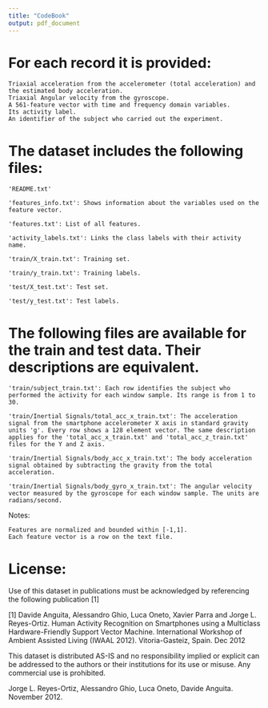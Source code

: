 ```yaml
---
title: "CodeBook"
output: pdf_document
---
```


# For each record it is provided:

    Triaxial acceleration from the accelerometer (total acceleration) and the estimated body acceleration.
    Triaxial Angular velocity from the gyroscope.
    A 561-feature vector with time and frequency domain variables.
    Its activity label.
    An identifier of the subject who carried out the experiment.

# The dataset includes the following files:

    'README.txt'

    'features_info.txt': Shows information about the variables used on the feature vector.

    'features.txt': List of all features.

    'activity_labels.txt': Links the class labels with their activity name.

    'train/X_train.txt': Training set.

    'train/y_train.txt': Training labels.

    'test/X_test.txt': Test set.

    'test/y_test.txt': Test labels.

# The following files are available for the train and test data. Their descriptions are equivalent.

    'train/subject_train.txt': Each row identifies the subject who performed the activity for each window sample. Its range is from 1 to 30.

    'train/Inertial Signals/total_acc_x_train.txt': The acceleration signal from the smartphone accelerometer X axis in standard gravity units 'g'. Every row shows a 128 element vector. The same description applies for the 'total_acc_x_train.txt' and 'total_acc_z_train.txt' files for the Y and Z axis.

    'train/Inertial Signals/body_acc_x_train.txt': The body acceleration signal obtained by subtracting the gravity from the total acceleration.

    'train/Inertial Signals/body_gyro_x_train.txt': The angular velocity vector measured by the gyroscope for each window sample. The units are radians/second.

Notes:

    Features are normalized and bounded within [-1,1].
    Each feature vector is a row on the text file.

# License:

Use of this dataset in publications must be acknowledged by referencing the following publication [1]

[1] Davide Anguita, Alessandro Ghio, Luca Oneto, Xavier Parra and Jorge L. Reyes-Ortiz. Human Activity Recognition on Smartphones using a Multiclass Hardware-Friendly Support Vector Machine. International Workshop of Ambient Assisted Living (IWAAL 2012). Vitoria-Gasteiz, Spain. Dec 2012

This dataset is distributed AS-IS and no responsibility implied or explicit can be addressed to the authors or their institutions for its use or misuse. Any commercial use is prohibited.

Jorge L. Reyes-Ortiz, Alessandro Ghio, Luca Oneto, Davide Anguita. November 2012.
